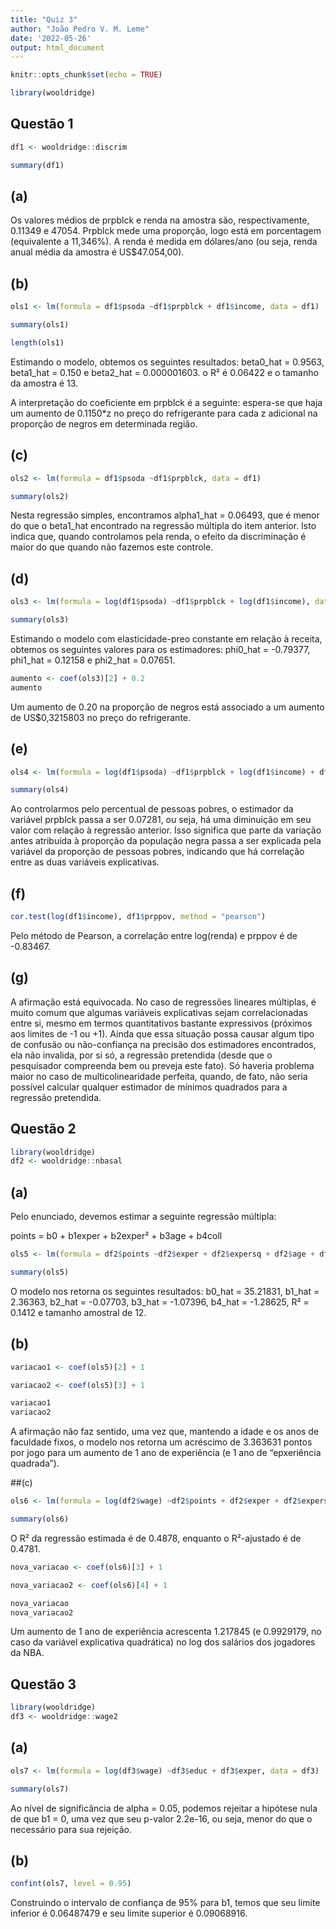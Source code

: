 ---
title: "Quiz 3"
author: "João Pedro V. M. Leme"
date: '2022-05-26'
output: html_document
---

```{r setup, include=FALSE}
knitr::opts_chunk$set(echo = TRUE)
```

```{r library}
library(wooldridge)
```

## Questão 1

```{r preliminares}
df1 <- wooldridge::discrim

summary(df1)
```
## (a)

Os valores médios de prpblck e renda na amostra são, respectivamente, 0.11349 e 47054. Prpblck mede uma proporção, logo está em porcentagem (equivalente a 11,346%). A renda é medida em dólares/ano (ou seja, renda anual média da amostra é US$47.054,00).

## (b)

```{r ols1}
ols1 <- lm(formula = df1$psoda ~df1$prpblck + df1$income, data = df1)

summary(ols1)

length(ols1)
```

Estimando o modelo, obtemos os seguintes resultados: beta0_hat = 0.9563, beta1_hat = 0.150 e beta2_hat = 0.000001603. o R² é 0.06422 e o tamanho da amostra é 13.

A interpretação do coeficiente em prpblck é a seguinte: espera-se que haja um aumento de 0.1150*z no preço do refrigerante para cada z adicional na proporção de negros em determinada região.
 
## (c)

```{r ols2}
ols2 <- lm(formula = df1$psoda ~df1$prpblck, data = df1)

summary(ols2)
```

Nesta regressão simples, encontramos alpha1_hat = 0.06493, que é menor do que o beta1_hat encontrado na regressão múltipla do item anterior. Isto indica que, quando controlamos pela renda, o efeito da discriminação é maior do que quando não fazemos este controle.

## (d)

```{r ols3}
ols3 <- lm(formula = log(df1$psoda) ~df1$prpblck + log(df1$income), data = df1)

summary(ols3)
```

Estimando o modelo com elasticidade-preo constante em relação à receita, obtemos os seguintes valores para os estimadores: phi0_hat = -0.79377, phi1_hat = 0.12158 e phi2_hat = 0.07651.

```{r aumento}
aumento <- coef(ols3)[2] + 0.2
aumento
```

Um aumento de 0.20 na proporção de negros está associado a um aumento de US$0,3215803 no preço do refrigerante.

## (e)

```{r ols4}
ols4 <- lm(formula = log(df1$psoda) ~df1$prpblck + log(df1$income) + df1$prppov, data = df1)

summary(ols4)
```

Ao controlarmos pelo percentual de pessoas pobres, o estimador da variável prpblck passa a ser 0.07281, ou seja, há uma diminuição em seu valor com relação à regressão anterior. Isso significa que parte da variação antes atribuída à proporção da população negra passa a ser explicada pela variável da proporção de pessoas pobres, indicando que há correlação entre as duas variáveis explicativas.

## (f)

```{r correlação}
cor.test(log(df1$income), df1$prppov, method = "pearson")
```

Pelo método de Pearson, a correlação entre log(renda) e prppov é de -0.83467.

## (g)

A afirmação está equivocada. No caso de regressões lineares múltiplas, é muito comum que algumas variáveis explicativas sejam correlacionadas entre si, mesmo em termos quantitativos bastante expressivos (próximos aos limites de -1 ou +1). Ainda que essa situação possa causar algum tipo de confusão ou não-confiança na precisão dos estimadores encontrados, ela não invalida, por si só, a regressão pretendida (desde que o pesquisador compreenda bem ou preveja este fato). Só haveria problema maior no caso de multicolinearidade perfeita, quando, de fato, não seria possível calcular qualquer estimador de mínimos quadrados para a regressão pretendida.

## Questão 2

```{r library questão 2}
library(wooldridge)
df2 <- wooldridge::nbasal
```

## (a)

Pelo enunciado, devemos estimar a seguinte regressão múltipla:

points = b0 + b1exper + b2exper² + b3age + b4coll

```{r ols5}
ols5 <- lm(formula = df2$points ~df2$exper + df2$expersq + df2$age + df2$coll, data = df2)

summary(ols5)
```

O modelo nos retorna os seguintes resultados: b0_hat = 35.21831, b1_hat = 2.36363, b2_hat = -0.07703, b3_hat = -1.07396, b4_hat = -1.28625, R² = 0.1412 e tamanho amostral de 12.

## (b)

```{r variação experiência}
variacao1 <- coef(ols5)[2] + 1

variacao2 <- coef(ols5)[3] + 1

variacao1
variacao2
```

A afirmação não faz sentido, uma vez que, mantendo a idade e os anos de faculdade fixos, o modelo nos retorna um acréscimo de 3.363631 pontos por jogo para um aumento de 1 ano de experiência (e 1 ano de "epxeriência quadrada").

##(c)

```{r ols6}
ols6 <- lm(formula = log(df2$wage) ~df2$points + df2$exper + df2$expersq +df2$age + df2$coll, data = df2)

summary(ols6)
```

O R² da regressão estimada é de 0.4878, enquanto o R²-ajustado é de 0.4781.

```{r nova variacao de experiência}
nova_variacao <- coef(ols6)[3] + 1

nova_variacao2 <- coef(ols6)[4] + 1

nova_variacao
nova_variacao2
```

Um aumento de 1 ano de experiência acrescenta 1.217845 (e 0.9929179, no caso da variável explicativa quadrática) no log dos salários dos jogadores da NBA.

## Questão 3

```{r library questão 3}
library(wooldridge)
df3 <- wooldridge::wage2
```

## (a)

```{r ols7}
ols7 <- lm(formula = log(df3$wage) ~df3$educ + df3$exper, data = df3)

summary(ols7)
```

Ao nível de significância de alpha = 0.05, podemos rejeitar a hipótese nula de que b1 = 0, uma vez que seu p-valor 2.2e-16, ou seja, menor do que o necessário para sua rejeição.

## (b)

```{r intervalo de confiança para b1}
confint(ols7, level = 0.95)
```

Construindo o intervalo de confiança de 95% para b1, temos que seu limite inferior é 0.06487479 e seu limite superior é 0.09068916.
